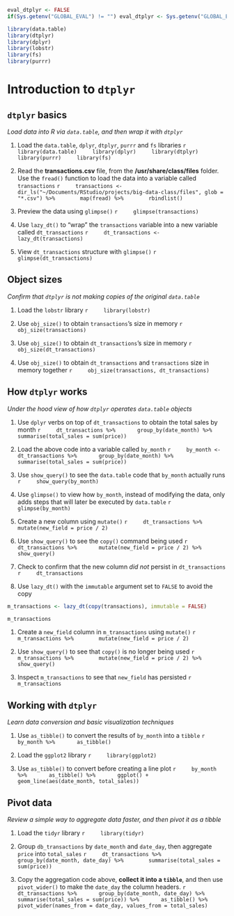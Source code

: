 ```r
eval_dtplyr <- FALSE
if(Sys.getenv("GLOBAL_EVAL") != "") eval_dtplyr <- Sys.getenv("GLOBAL_EVAL")
```


```r
library(data.table)
library(dtplyr)
library(dplyr)
library(lobstr)
library(fs)
library(purrr)
```

# Introduction to `dtplyr`

## `dtplyr` basics
*Load data into R via `data.table`, and then wrap it with `dtplyr`*

1. Load the `data.table`, `dplyr`, `dtplyr`, `purrr` and `fs` libraries
    ```r
    library(data.table)
    library(dplyr)
    library(dtplyr)
    library(purrr)
    library(fs)
    ```

1. Read the **transactions.csv** file, from the **/usr/share/class/files** folder. Use the `fread()` function to load the data into a variable called `transactions`
    ```r
    transactions <- dir_ls("~/Documents/RStudio/projects/big-data-class/files", glob = "*.csv") %>%
       map(fread) %>%
       rbindlist()
    ```

1. Preview the data using `glimpse()`
    ```r
    glimpse(transactions)
    ```

1. Use `lazy_dt()` to "wrap" the `transactions` variable into a new variable called `dt_transactions`
    ```r
    dt_transactions <- lazy_dt(transactions)
    ```

1. View `dt_transactions` structure with `glimpse()`
    ```r
    glimpse(dt_transactions)
    ```

## Object sizes
*Confirm that `dtplyr` is not making copies of the original `data.table`*

1. Load the `lobstr` library
    ```r
    library(lobstr)
    ```

1. Use `obj_size()` to obtain `transactions`'s size in memory
    ```r
    obj_size(transactions)
    ```

1. Use `obj_size()` to obtain `dt_transactions`'s size in memory
    ```r
    obj_size(dt_transactions)
    ```

1. Use `obj_size()` to obtain `dt_transactions` and `transactions` size in memory together
    ```r
    obj_size(transactions, dt_transactions)
    ```

## How `dtplyr` works
*Under the hood view of how `dtplyr` operates `data.table` objects*

1. Use `dplyr` verbs on top of `dt_transactions` to obtain the total sales by month
    ```r
    dt_transactions %>%
      group_by(date_month) %>%
      summarise(total_sales = sum(price))
    ```

1. Load the above code into a variable called `by_month`
    ```r
    by_month <- dt_transactions %>%
      group_by(date_month) %>%
      summarise(total_sales = sum(price))
    ```

1. Use `show_query()` to see the `data.table` code that `by_month` actually runs
    ```r
    show_query(by_month)
    ```

1. Use `glimpse()` to view how `by_month`, instead of modifying the data, only adds steps that will later be executed by `data.table`
    ```r
    glimpse(by_month)
    ```
    
1. Create a new column using `mutate()`
    ```r
    dt_transactions %>%
      mutate(new_field = price / 2)
    ```

1. Use `show_query()` to see the `copy()` command being used
    ```r
    dt_transactions %>%
      mutate(new_field = price / 2) %>%
      show_query()
    ```

1. Check to confirm that the new column *did not* persist in `dt_transactions`
    ```r
    dt_transactions
    ```

1. Use `lazy_dt()` with the `immutable` argument set to `FALSE` to avoid the copy
```r
m_transactions <- lazy_dt(copy(transactions), immutable = FALSE)
```

```r
m_transactions
```

1. Create a `new_field` column in `m_transactions` using `mutate()`
    ```r
    m_transactions %>% 
      mutate(new_field = price / 2)
    ```

1. Use `show_query()` to see that `copy()` is no longer being used
    ```r
    m_transactions %>% 
      mutate(new_field = price / 2) %>% 
      show_query()
    ```

1. Inspect `m_transactions` to see that `new_field` has persisted
    ```r
    m_transactions
    ```

## Working with `dtplyr`
*Learn data conversion and basic visualization techniques*

1. Use `as_tibble()` to convert the results of `by_month` into a `tibble`
    ```r
    by_month %>%
      as_tibble()
    ```

1. Load the `ggplot2` library
    ```r
    library(ggplot2)
    ```

1. Use `as_tibble()` to convert before creating a line plot 
    ```r
    by_month %>%
      as_tibble() %>%
      ggplot() +
      geom_line(aes(date_month, total_sales))
    ```

## Pivot data
*Review a simple way to aggregate data faster, and then pivot it as a tibble*

1. Load the `tidyr` library
    ```r
    library(tidyr)
    ```

1. Group `db_transactions` by `date_month` and `date_day`, then aggregate `price` into `total_sales`
    ```r
    dt_transactions %>%
      group_by(date_month, date_day) %>% 
      summarise(total_sales = sum(price))
    ```

1. Copy the aggregation code above, **collect it into a `tibble`**, and then use `pivot_wider()` to make the `date_day` the column headers.
    ```r
    dt_transactions %>%
      group_by(date_month, date_day) %>% 
      summarise(total_sales = sum(price)) %>%
      as_tibble() %>%
      pivot_wider(names_from = date_day, values_from = total_sales)
    ```
